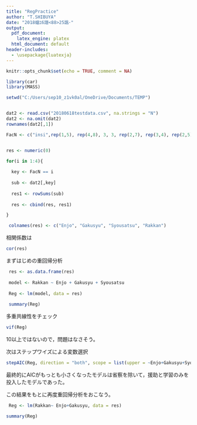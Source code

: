 ---
title: "RegPractice"
author: "T.SHIBUYA"
date: "2018蟷ｴ6譛<88>25譌･"
output:
  pdf_document:
    latex_engine: platex 
  html_document: default
header-includes:
  - \usepackage{luatexja}
---

```{r setup, include=FALSE}

knitr::opts_chunk$set(echo = TRUE, comment = NA)

library(car)
library(MASS)

setwd("C:/Users/sep10_z1vk0al/OneDrive/Documents/TEMP")


dat2 <- read.csv("20180618testdata.csv", na.strings = "N")
dat2 <- na.omit(dat2)
rownames(dat2[,1])

FacN <- c("insi",rep(1,5), rep(4,8), 3, 3, rep(2,7), rep(3,4), rep(2,5), rep(3,5),2,rep(1,7), 2)


res <- numeric(0)

for(i in 1:4){
  
  key <- FacN == i
  
  sub <- dat2[,key]
  
  res1 <- rowSums(sub)
  
  res <- cbind(res, res1)

}

 colnames(res) <- c("Enjo", "Gakusyu", "Syousatsu", "Rakkan")

```

相関係数は

```{r}
cor(res)
```
  
まずはじめの重回帰分析
  
```{r}
 res <- as.data.frame(res)
 
 model <- Rakkan ~ Enjo + Gakusyu + Syousatsu
 
 Reg <- lm(model, data = res)
 
 summary(Reg)
```


多重共線性をチェック
```{r}
vif(Reg)
```
10以上ではないので，問題はなさそう。  

次はステップワイズによる変数選択
```{r}
stepAIC(Reg, direction = "both", scope = list(upper = ~Enjo+Gakusyu+Syousatsu, lowwer = ~1))
```
  
最終的にAICがもっとも小さくなったモデルは省察を除いて，援助と学習のみを投入したモデルであった。  

この結果をもとに再度重回帰分析をおこなう。  
```{r}
 Reg <- lm(Rakkan~ Enjo+Gakusyu, data = res)

summary(Reg)
```

